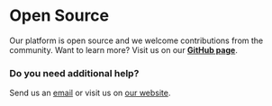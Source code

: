 # Open Source

Our platform is open source and we welcome contributions from the community. Want to learn more? Visit us on our **[GitHub page](https://github.com/alkem-io/alkemio)**.

### Do you need additional help?

Send us an [email](mailto:info@alkem.io) or visit us on [our website](https://welcome.alkem.io/contact).
